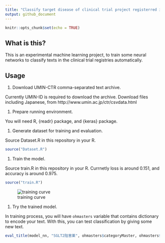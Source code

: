 ```yaml
---
title: "Classify target disease of clinical trial project registerred in UMIN-CTR Clinical Trial Registry"
output: github_document
---
```


```r
knitr::opts_chunk$set(echo = TRUE)
```

## What is this?

This is an experimental machine learning project, to train some neural networks to classify texts in the clinical trial registries automatically.

## Usage

1. Download UMIN-CTR comma-separated text archive.

Currently UMIN-ID is required to download the archive. Download files including Japanese, from http://www.umin.ac.jp/ctr/csvdata.html

1. Prepare running environment.

You will need R, {readr} package, and {keras} package.

1. Generate dataset for training and evaluation.

Source Dataset.R in this repository in your R.

```r
source("Dataset.R")
```

1. Train the model.

Source train.R in this repository in your R. Currnetly loss is around 0.151, and accuracy is around 0.975.

```r
source("train.R")
```

![training curve](Train15000.png)

1. Try the trained model.

In training process, you will have `ohmasters` variable that contains dictionary to encode your text. With this, you can test classification by giving some new text.

```r
eval_title(model_nn, "SGLT2阻害薬", ohmasters$categoryMaster, ohmasters$titlesCharactersMaster, ohmasters$max_title_length)
```

